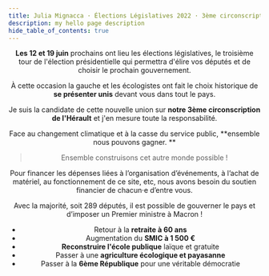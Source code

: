 ```yaml
---
title: Julia Mignacca · Élections Législatives 2022 · 3ème circonscription de l'Hérault
description: my hello page description
hide_table_of_contents: true
---
```



<NupesLogo />
<Header />

**Les 12 et 19 juin** prochains ont lieu les élections législatives, le troisième tour
de l'élection présidentielle qui permettra d'élire vos députés et de choisir le prochain
gouvernement.

À cette occasion la gauche et les écologistes ont fait le choix historique
de **se présenter unis** devant vous dans tout le pays.

Je suis la candidate de cette
nouvelle union sur **notre 3ème circonscription de l'Hérault** et j'en mesure toute la
responsabilité.

Face au changement climatique et à la casse du service public, **ensemble nous pouvons gagner. **

> Ensemble construisons cet autre monde possible !

<Title variant="light-primary">Soutenir la campagne</Title>
<DonationForm suggestions={[20, 50, 100]}>

Pour financer les dépenses liées à l’organisation d’événements, à l’achat de matériel, au fonctionnement de ce site, etc, nous avons besoin du soutien financier de chacun·e d’entre vous.

</DonationForm>

<Title variant="light-secondary">Nous rencontrer</Title>
<Calendar />

<Title variant="light-primary">Notre programme</Title>

Avec la majorité, soit 289 députés, il est possible de gouverner le pays
et d’imposer un Premier ministre à Macron !

- Retour à la **retraite à 60 ans**
- Augmentation du **SMIC à 1 500 €**
- **Reconstruire l'école publique** laïque et gratuite
- Passer à une **agriculture écologique et payasanne**
- Passer à la **6ème République** pour une véritable démocratie
